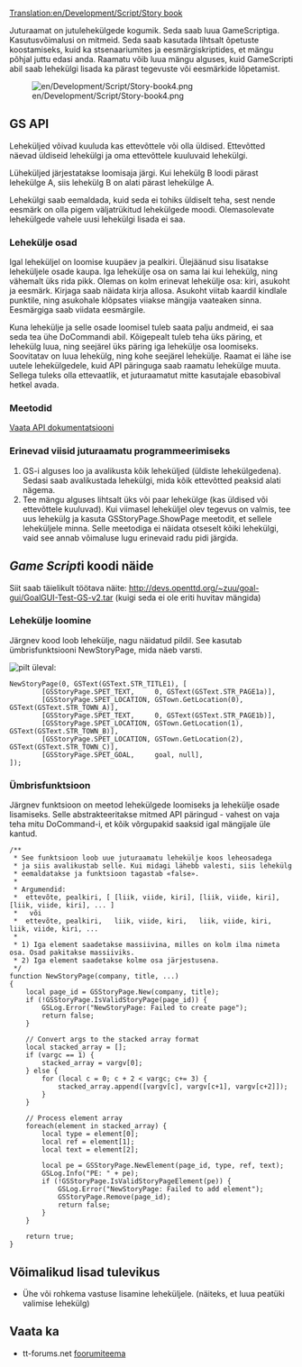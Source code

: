 [[Translation:en/Development/Script/Story book]]
{{et/Võimalus|1.4}}

Juturaamat on jutulehekülgede kogumik. Seda saab luua GameScriptiga. Kasutusvõimalusi on mitmeid. Seda saab kasutada lihtsalt õpetuste koostamiseks, kuid ka stsenaariumites ja eesmärgiskriptides, et mängu põhjal juttu edasi anda. Raamatu võib luua mängu alguses, kuid GameScripti abil saab lehekülgi lisada ka pärast tegevuste või eesmärkide lõpetamist.

[[File:en/Development/Script/Story-book4.png]]

== GS API ==
Leheküljed võivad kuuluda kas ettevõttele või olla üldised. Ettevõtted näevad üldiseid lehekülgi ja oma ettevõttele kuuluvaid lehekülgi.

Lüheküljed järjestatakse loomisaja järgi. Kui lehekülg B loodi pärast lehekülge A, siis lehekülg B on alati pärast lehekülge A.

Lehekülgi saab eemaldada, kuid seda ei tohiks üldiselt teha, sest nende eesmärk on olla pigem väljatrükitud lehekülgede moodi. Olemasolevate lehekülgede vahele uusi lehekülgi lisada ei saa.

=== Lehekülje osad ===
Igal leheküljel on loomise kuupäev ja pealkiri. Ülejäänud sisu lisatakse leheküljele osade kaupa. Iga lehekülje osa on sama lai kui lehekülg, ning vähemalt üks rida pikk. Olemas on kolm erinevat lehekülje osa: kiri, asukoht ja eesmärk. Kirjaga saab näidata kirja allosa. Asukoht viitab kaardil kindlale punktile, ning asukohale klõpsates viiakse mängija vaateaken sinna. Eesmärgiga saab viidata eesmärgile.

Kuna lehekülje ja selle osade loomisel tuleb saata palju andmeid, ei saa seda tea ühe DoCommandi abil. Kõigepealt tuleb teha üks päring, et lehekülg luua, ning seejärel üks päring iga lehekülje osa loomiseks. Soovitatav on luua lehekülg, ning kohe seejärel lehekülje. Raamat ei lähe ise uutele lehekülgedele, kuid API päringuga saab raamatu lehekülge muuta. Sellega tuleks olla ettevaatlik, et juturaamatut mitte kasutajale ebasobival hetkel avada.

=== Meetodid ===
[http://nogo.openttd.org/api/trunk/classGSStoryPage.html Vaata API dokumentatsiooni]

=== Erinevad viisid juturaamatu programmeerimiseks ===
# GS-i alguses loo ja avalikusta kõik leheküljed (üldiste lehekülgedena). Sedasi saab avalikustada lehekülgi, mida kõik ettevõtted peaksid alati nägema.
# Tee mängu alguses lihtsalt üks või paar lehekülge (kas üldised või ettevõttele kuuluvad). Kui viimasel leheküljel olev tegevus on valmis, tee uus lehekülg ja kasuta GSStoryPage.ShowPage meetodit, et sellele leheküljele minna. Selle meetodiga ei näidata otseselt kõiki lehekülgi, vaid see annab võimaluse lugu erinevaid radu pidi järgida.

== ''Game Script''i koodi näide ==
Siit saab täielikult töötava näite: http://devs.openttd.org/~zuu/goal-gui/GoalGUI-Test-GS-v2.tar (kuigi seda ei ole eriti huvitav mängida)

=== Lehekülje loomine ===
Järgnev kood loob lehekülje, nagu näidatud pildil. See kasutab ümbrisfunktsiooni NewStoryPage, mida näeb varsti.

[[File:en/Development/Script/Story-book4.png|pilt üleval]]:

<pre>NewStoryPage(0, GSText(GSText.STR_TITLE1), [
		[GSStoryPage.SPET_TEXT,     0, GSText(GSText.STR_PAGE1a)],
		[GSStoryPage.SPET_LOCATION, GSTown.GetLocation(0), GSText(GSText.STR_TOWN_A)],
		[GSStoryPage.SPET_TEXT,     0, GSText(GSText.STR_PAGE1b)],
		[GSStoryPage.SPET_LOCATION, GSTown.GetLocation(1), GSText(GSText.STR_TOWN_B)],
		[GSStoryPage.SPET_LOCATION, GSTown.GetLocation(2), GSText(GSText.STR_TOWN_C)],
		[GSStoryPage.SPET_GOAL,     goal, null],
]);
</pre>

=== Ümbrisfunktsioon ===
Järgnev funktsioon on meetod lehekülgede loomiseks ja lehekülje osade lisamiseks. Selle abstrakteeritakse mitmed API päringud - vahest on vaja teha mitu DoCommand-i, et kõik võrgupakid saaksid igal mängijale üle kantud.
<pre>/**
 * See funktsioon loob uue juturaamatu lehekülje koos leheosadega
 * ja siis avalikustab selle. Kui midagi lähebb valesti, siis lehekülg
 * eemaldatakse ja funktsioon tagastab «false».
 *
 * Argumendid: 
 *  ettevõte, pealkiri, [ [liik, viide, kiri], [liik, viide, kiri], [liik, viide, kiri], ... ]
 *   või
 *  ettevõte, pealkiri,   liik, viide, kiri,   liik, viide, kiri,   liik, viide, kiri, ...
 *
 * 1) Iga element saadetakse massiivina, milles on kolm ilma nimeta osa. Osad pakitakse massiiviks.
 * 2) Iga element saadetakse kolme osa järjestusena.
 */
function NewStoryPage(company, title, ...)
{
	local page_id = GSStoryPage.New(company, title);
	if (!GSStoryPage.IsValidStoryPage(page_id)) {
		GSLog.Error("NewStoryPage: Failed to create page");
		return false;
	}

	// Convert args to the stacked array format
	local stacked_array = [];
	if (vargc == 1) {
		stacked_array = vargv[0];
	} else {
		for (local c = 0; c + 2 < vargc; c+= 3) {
			stacked_array.append([vargv[c], vargv[c+1], vargv[c+2]]);
		}
	}

	// Process element array
	foreach(element in stacked_array) {
		local type = element[0];
		local ref = element[1];
		local text = element[2];

		local pe = GSStoryPage.NewElement(page_id, type, ref, text);
		GSLog.Info("PE: " + pe);
		if (!GSStoryPage.IsValidStoryPageElement(pe)) {
			GSLog.Error("NewStoryPage: Failed to add element");
			GSStoryPage.Remove(page_id);
			return false;
		}
	}

	return true;
}</pre>

== Võimalikud lisad tulevikus ==
* Ühe või rohkema vastuse lisamine leheküljele. (näiteks, et luua peatüki valimise lehekülg)

== Vaata ka ==
* tt-forums.net [http://www.tt-forums.net/viewtopic.php?f=65&t=66697 foorumiteema]